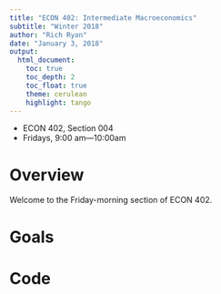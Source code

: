 ```yaml
---
title: "ECON 402: Intermediate Macroeconomics"
subtitle: "Winter 2018"
author: "Rich Ryan"
date: "January 3, 2018"
output: 
  html_document:
    toc: true
    toc_depth: 2
    toc_float: true
    theme: cerulean
    highlight: tango
---
```


- ECON 402, Section 004
- Fridays, 9:00 am&mdash;10:00am

# Overview

Welcome to the Friday-morning section of ECON 402.

# Goals

# Code
